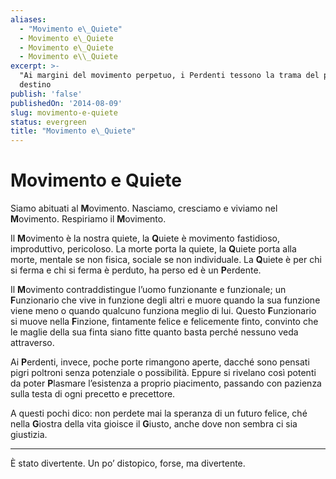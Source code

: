```yaml
---
aliases:
  - "Movimento e\_Quiete"
  - Movimento e\_Quiete
  - Movimento e\_Quiete
  - Movimento e\\_Quiete
excerpt: >-
  "Ai margini del movimento perpetuo, i Perdenti tessono la trama del proprio" 
  destino
publish: 'false'
publishedOn: '2014-08-09'
slug: movimento-e-quiete
status: evergreen
title: "Movimento e\_Quiete"
---
```

# Movimento e Quiete

Siamo abituati al **M**ovimento. Nasciamo, cresciamo e viviamo nel **M**ovimento. Respiriamo il **M**ovimento.

Il **M**ovimento è la nostra quiete, la **Q**uiete è movimento fastidioso, improduttivo, pericoloso. La morte porta la quiete, la **Q**uiete porta alla morte, mentale se non fisica, sociale se non individuale. La **Q**uiete è per chi si ferma e chi si ferma è perduto, ha perso ed è un **P**erdente.

Il **M**ovimento contraddistingue l’uomo funzionante e funzionale; un **F**unzionario che vive in funzione degli altri e muore quando la sua funzione viene meno o quando qualcuno funziona meglio di lui. Questo **F**unzionario si muove nella **F**inzione, fintamente felice e felicemente finto, convinto che le maglie della sua finta siano fitte quanto basta perché nessuno veda attraverso.

Ai **P**erdenti, invece, poche porte rimangono aperte, dacché sono pensati pigri poltroni senza potenziale o possibilità. Eppure si rivelano così potenti da poter **P**lasmare l’esistenza a proprio piacimento, passando con pazienza sulla testa di ogni precetto e precettore.

A questi pochi dico: non perdete mai la speranza di un futuro felice, ché nella **G**iostra della vita gioisce il **G**iusto, anche dove non sembra ci sia giustizia.

---

È stato divertente. Un po’ distopico, forse, ma divertente.
